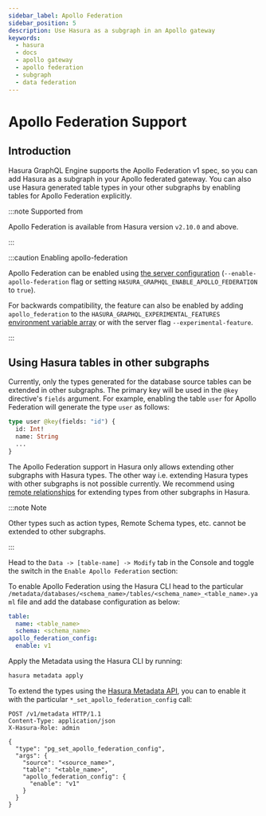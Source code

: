 ```yaml
---
sidebar_label: Apollo Federation
sidebar_position: 5
description: Use Hasura as a subgraph in an Apollo gateway
keywords:
  - hasura
  - docs
  - apollo gateway
  - apollo federation
  - subgraph
  - data federation
---
```



# Apollo Federation Support

## Introduction

Hasura GraphQL Engine supports the Apollo Federation v1 spec, so you can add Hasura as a subgraph in your Apollo
federated gateway. You can also use Hasura generated table types in your other subgraphs by enabling tables for Apollo
Federation explicitly.

:::note Supported from

Apollo Federation is available from Hasura version `v2.10.0` and above.

:::

:::caution Enabling apollo-federation

Apollo Federation can be enabled using
[the server configuration](deployment/graphql-engine-flags/reference.mdx#enable-apollo-federation)
(`--enable-apollo-federation` flag or setting `HASURA_GRAPHQL_ENABLE_APOLLO_FEDERATION` to `true`).

For backwards compatibility, the feature can also be enabled by adding `apollo_federation` to the
`HASURA_GRAPHQL_EXPERIMENTAL_FEATURES` [environment variable array](/deployment/graphql-engine-flags/reference.mdx) or
with the server flag `--experimental-feature`.

:::

## Using Hasura tables in other subgraphs

Currently, only the types generated for the database source tables can be extended in other subgraphs. The primary key
will be used in the `@key` directive's `fields` argument. For example, enabling the table `user` for Apollo Federation
will generate the type `user` as follows:

```graphql
type user @key(fields: "id") {
  id: Int!
  name: String
  ...
}
```

The Apollo Federation support in Hasura only allows extending other subgraphs with Hasura types. The other way i.e.
extending Hasura types with other subgraphs is not possible currently. We recommend using
[remote relationships](/remote-schemas/remote-relationships/index.mdx) for extending types from other subgraphs in
Hasura.

:::note Note

Other types such as action types, Remote Schema types, etc. cannot be extended to other subgraphs.

:::

<Tabs groupId="user-preference" className="api-tabs">
  <TabItem value="console" label="Console">

Head to the `Data -> [table-name] -> Modify` tab in the Console and toggle the switch in the `Enable Apollo Federation`
section:

<Thumbnail src="/img/graphql/core/data-federation/apollo-federation-enable.png" alt="Set table as enum" />

  </TabItem>
  <TabItem value="cli" label="CLI">

To enable Apollo Federation using the Hasura CLI head to the particular
`/metadata/databases/<schema_name>/tables/<schema_name>_<table_name>.yaml` file and add the database configuration as
below:

```yaml {6-7}
table:
  name: <table_name>
  schema: <schema_name>
apollo_federation_config:
  enable: v1
```

Apply the Metadata using the Hasura CLI by running:

```bash
hasura metadata apply
```

  </TabItem>
  <TabItem value="api" label="API">

To extend the types using the [Hasura Metadata API](/api-reference/metadata-api/table-view.mdx), you can to enable it
with the particular `*_set_apollo_federation_config` call:

```http {16-18}
POST /v1/metadata HTTP/1.1
Content-Type: application/json
X-Hasura-Role: admin

{
  "type": "pg_set_apollo_federation_config",
  "args": {
    "source": "<source_name>",
    "table": "<table_name>",
    "apollo_federation_config": {
      "enable": "v1"
    }
  }
}
```

  </TabItem>
</Tabs>
